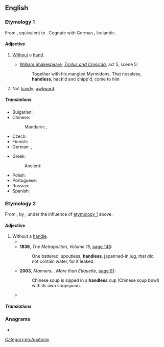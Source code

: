 ==English==

===Etymology 1===
From {{etyl|enm|en}} {{m|enm|handles}}, equivalent to {{suffix|en|hand|less}}. Cognate with German {{m|de|handlos||handless}}, Icelandic {{m|is|handlauss||handless}}.

====Adjective====
{{en-adj|-}}

# [[without|Without]] a [[hand]].
#* {{circa|1602}} [[w:William Shakespeare|William Shakespeare]], [[w:Troilus and Cressida|''Troilus and Cressida'']], act 5, scene 5:
#*: Together with his mangled Myrmidons, That noseless, '''handless''', hack'd and chipp'd, come to him
# {{lb|en|obsolete}} Not [[handy]]; [[awkward]].

=====Translations=====
{{trans-top|without a hand}}
* Bulgarian: {{t|bg|безрък}}
* Chinese:
*: Mandarin: {{t|cmn|無手|sc=Hani}}, {{t|cmn|无手|tr=wúshǒu|sc=Hani}}
* Czech: {{t+|cs|bezruký}}
* Finnish: {{t+|fi|kädetön}}
* German: {{t|de|handlos}}, {{t|de|armlos}}
{{trans-mid}}
* Greek:
*: Ancient: {{t|grc|ἄχειρος}}
* Polish: {{t+|pl|bezręki}}
* Portuguese: {{t+|pt|maneta}}
* Russian: {{t+|ru|безру́кий}}
* Spanish: {{t+|es|manco}}
{{trans-bottom}}

===Etymology 2===
From {{m|en|handleless}}, by {{l|en|haplology}}, under the influence of [[#Etymology 1|etymology 1]] above.
{{cln|en|haplological forms}}

====Adjective====
{{en-adj|-}}

# Without a [[handle]].
#* {{quote-text|lang=en|year=1812|author=John Galt|title=Voyages and travels in the years 1809, 1810, and 1811|page=106|url=http://books.google.co.uk/books?id=yZ4hAQAAMAAJ&pg=PA106|passage=She gave him a few coppers from the '''handless''' jug.}}
#* '''1836''', ''The Metropolitan, Volume 15'', [http://books.google.co.uk/books?id=iPcEAAAAQAAJ&pg=PA148 page 148]:
#*: One battered, spoutless, '''handless''', japanned-in jug, that did not contain water, for it leaked.
#* '''2003''', ''Manners... More than Etiquette'', [http://books.google.co.uk/books?id=SbbLy-iE1m8C&pg=PA91 page 91]:
#*: Chinese soup is sipped in a '''handless''' cup (Chinese soup bowl) with its own soupspoon.
#* {{quote-text|lang=en|year=2006|author=Elsieferne V. Stout|title=Dundy County Babe|page=44|url=http://books.google.co.uk/books?id=NA2gUAwTgZsC&pg=PA44|passage=The leftover dough from the loaves would be rolled out with a '''handless''', wooden, rolling pin.}}

=====Translations=====
{{trans-see|without a handle|handleless}}

===Anagrams===
* {{anagrams|en|a=adehlnss|handsels}}

[[Category:en:Anatomy]]